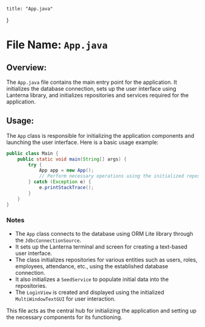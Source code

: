 
    title: "App.java"
}


# File Name: `App.java`

## Overview: 
The `App.java` file contains the main entry point for the application. It initializes the database connection, sets up the user interface using Lanterna library, and initializes repositories and services required for the application.

## Usage: 
The `App` class is responsible for initializing the application components and launching the user interface. Here is a basic usage example:

```java
public class Main {
    public static void main(String[] args) {
        try {
            App app = new App();
            // Perform necessary operations using the initialized repositories and services
        } catch (Exception e) {
            e.printStackTrace();
        }
    }
}
```

### Notes
- The `App` class connects to the database using ORM Lite library through the `JdbcConnectionSource`.
- It sets up the Lanterna terminal and screen for creating a text-based user interface.
- The class initializes repositories for various entities such as users, roles, employees, attendance, etc., using the established database connection.
- It also initializes a `SeedService` to populate initial data into the repositories.
- The `LoginView` is created and displayed using the initialized `MultiWindowTextGUI` for user interaction.

This file acts as the central hub for initializing the application and setting up the necessary components for its functioning.